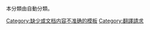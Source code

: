 {{积压工作|100}}
{{noCatDiffuse}}
本分類由{{Tl|缺乏中文說明}}自動分類。

[[Category:缺少或文档内容不准确的模板|Category:缺少或文档内容不准确的模板]]
[[Category:翻譯請求|Category:翻譯請求]]